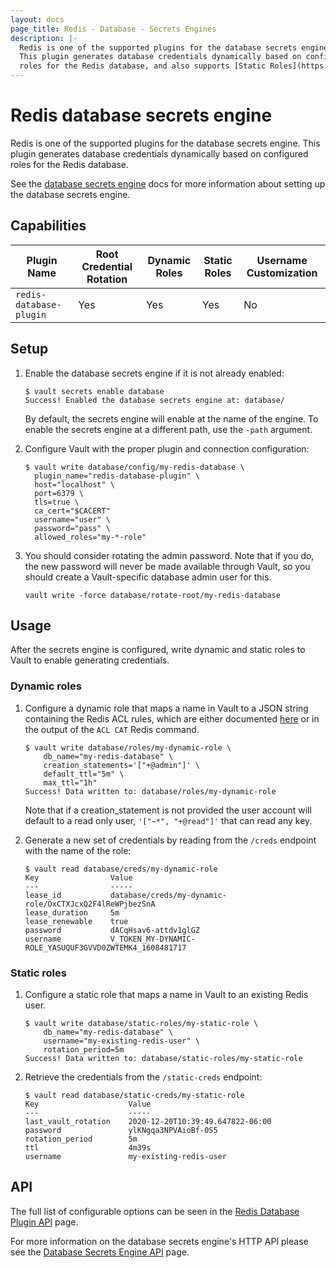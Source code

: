 ```yaml
---
layout: docs
page_title: Redis - Database - Secrets Engines
description: |-
  Redis is one of the supported plugins for the database secrets engine.
  This plugin generates database credentials dynamically based on configured
  roles for the Redis database, and also supports [Static Roles](https://developer.hashicorp.com/vault/docs/secrets/databases#static-roles).
---
```


# Redis database secrets engine

Redis is one of the supported plugins for the database secrets engine. This
plugin generates database credentials dynamically based on configured roles for
the Redis database.

See the [database secrets engine](/docs/secrets/databases) docs for
more information about setting up the database secrets engine.

## Capabilities

| Plugin Name                 | Root Credential Rotation | Dynamic Roles | Static Roles | Username Customization |
| --------------------------- | ------------------------ | ------------- | ------------ | ---------------------- |
| `redis-database-plugin`     | Yes                      | Yes           | Yes          | No                     |

## Setup

1.  Enable the database secrets engine if it is not already enabled:

    ```shell-session
    $ vault secrets enable database
    Success! Enabled the database secrets engine at: database/
    ```

    By default, the secrets engine will enable at the name of the engine. To
    enable the secrets engine at a different path, use the `-path` argument.

1.  Configure Vault with the proper plugin and connection configuration:

    ```shell-session
    $ vault write database/config/my-redis-database \
      plugin_name="redis-database-plugin" \
      host="localhost" \
      port=6379 \
      tls=true \
      ca_cert="$CACERT"
      username="user" \
      password="pass" \
      allowed_roles="my-*-role"
    ```

1.  You should consider rotating the admin password. Note that if you do, the
    new password will never be made available through Vault, so you should
    create a Vault-specific database admin user for this.

    ```shell-session
    vault write -force database/rotate-root/my-redis-database
    ```

## Usage

After the secrets engine is configured, write dynamic and static roles
to Vault to enable generating credentials.

### Dynamic roles

1.  Configure a dynamic role that maps a name in Vault to a JSON string
    containing the Redis ACL rules, which are either documented [here](https://redis.io/commands/acl-cat) or in the output
    of the `ACL CAT` Redis command.

    ```shell-session
    $ vault write database/roles/my-dynamic-role \
        db_name="my-redis-database" \
        creation_statements='["+@admin"]' \
        default_ttl="5m" \
        max_ttl="1h"
    Success! Data written to: database/roles/my-dynamic-role
    ```

    Note that if a creation_statement is not provided the user account will
    default to a read only user, `'["~*", "+@read"]'` that can read any key.

1.  Generate a new set of credentials by reading from the `/creds` endpoint with the name
    of the role:

    ```shell-session
    $ vault read database/creds/my-dynamic-role
    Key                Value
    ---                -----
    lease_id           database/creds/my-dynamic-role/OxCTXJcxQ2F4lReWPjbezSnA
    lease_duration     5m
    lease_renewable    true
    password           dACqHsav6-attdv1glGZ
    username           V_TOKEN_MY-DYNAMIC-ROLE_YASUQUF3GVVD0ZWTEMK4_1608481717
    ```

### Static roles

1.  Configure a static role that maps a name in Vault to an existing Redis
    user.

    ```shell-session
    $ vault write database/static-roles/my-static-role \
        db_name="my-redis-database" \
        username="my-existing-redis-user" \
        rotation_period=5m
    Success! Data written to: database/static-roles/my-static-role
    ```

1.  Retrieve the credentials from the `/static-creds` endpoint:

    ```shell-session
    $ vault read database/static-creds/my-static-role
    Key                    Value
    ---                    -----
    last_vault_rotation    2020-12-20T10:39:49.647822-06:00
    password               ylKNgqa3NPVAioBf-0S5
    rotation_period        5m
    ttl                    4m39s
    username               my-existing-redis-user
    ```

## API

The full list of configurable options can be seen in the [Redis Database Plugin API](/api-docs/secret/databases/redis) page.

For more information on the database secrets engine's HTTP API please see the [Database Secrets Engine API](/api-docs/secret/databases) page.
